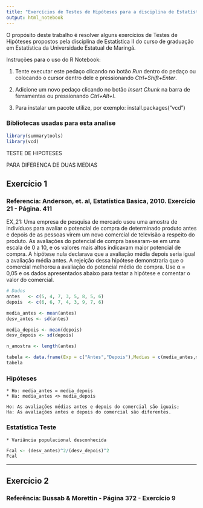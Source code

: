 ```yaml
---
title: "Exercícios de Testes de Hipóteses para a disciplina de Estatística II"
output: html_notebook
---
```

O propósito deste trabalho é resolver alguns exercícios de Testes de Hipóteses propostos pela disciplina de Estatística II do curso de graduação em Estatística da Universidade Estatual de Maringá.

Instruções para o uso do R Notebook:

1. Tente executar este pedaço clicando no botão *Run* dentro do pedaço ou colocando o cursor dentro dele e pressionando *Ctrl+Shift+Enter*.

2. Adicione um novo pedaço clicando no botão *Insert Chunk* na barra de ferramentas ou pressionando *Ctrl+Alt+I*.

3. Para instalar um pacote utilize, por exemplo: install.packages("vcd")


### Bibliotecas usadas para esta analise
```r
library(summarytools)
library(vcd)
```

############################################################################
######################## TESTE DE HIPOTESES ################################
################### PARA DIFERENCA DE DUAS MEDIAS ##########################
############################################################################

## Exercício 1

### Referencia: Anderson, et. al, Estatística Basica, 2010. Exercício 21 - Página. 411

EX_21: Uma empresa de pesquisa de mercado usou uma amostra de indivíduos para avaliar o potencial de compra de determinado produto antes e depois de as pessoas virem um novo comercial de televisão a respeito do produto. As avaliações do potencial de compra basearam-se em uma escala de 0 a 10, e os valores mais altos indicavam maior potencial de compra. A hipótese nula declarava que a avaliação média depois seria igual a avaliação média antes. A rejeição dessa hipótese demonstraria que o comercial melhorou a avaliação do potencial médio de compra. Use  α = 0,05 e os dados apresentados abaixo para testar a hipótese e comentar o valor do comercial.

```r

# Dados
antes   <- c(5, 4, 7, 3, 5, 8, 5, 6)
depois  <- c(6, 6, 7, 4, 3, 9, 7, 6)

```

```r
media_antes <- mean(antes)
desv_antes <- sd(antes)

media_depois <- mean(depois)
desv_depois <- sd(depois)

n_amostra <- length(antes)

tabela <- data.frame(Exp = c("Antes","Depois"),Medias = c(media_antes,media_depois), Desvio_p = c(desv_antes,desv_depois))
tabela
```

### Hipóteses

    * Ho: media_antes = media_depois
    * Ha: media_antes <> media_depois

    Ho: As avaliações médias antes e depois do comercial são iguais;
    Ha: As avaliações antes e depois do comercial são diferentes.

### Estatística Teste
    * Variância populacional desconhecida
```r

Fcal <- (desv_antes)^2/(desv_depois)^2
Fcal

```










___________________
## Exercício 2

### Referência: Bussab & Morettin - Página 372 - Exercício 9
